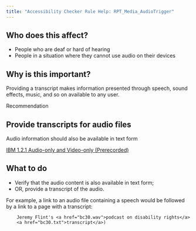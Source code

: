 ```yaml
---
title: "Accessibility Checker Rule Help: RPT_Media_AudioTrigger"
---
```


<div className="toolHelp">
<Row>
<Column colLg={5} colMd={3} colSm={4} className="toolLeft">

## Who does this affect?

 * People who are deaf or hard of hearing
 * People in a situation where they cannot use audio on their devices

## Why is this important?

Providing a transcript makes information presented through speech, sound effects, music, and so on available to any user.

</Column>
<Column colLg={11} colMd={5} colSm={4} className="toolMain">

<div id="locLevel" className="level-violation">Recommendation</div>

## Provide transcripts for audio files
Audio information should also be available in text form

[IBM 1.2.1 Audio-only and Video-only (Prerecorded)](http://www.ibm.com/able/guidelines/ci162/audio_and_video.html)

<div id="locSnippet"></div>

## What to do

 * Verify that the audio content is also available in text form;
 * OR, provide a transcript of the audio.

For example, a link to an audio file containing a speech would be followed by a link to a page with a transcript:

```
    Jeremy Flint's <a href="bc30.wav">podcast on disability rights</a>
    <a href="bc30.txt">transcript</a>)
```

</Column>
</Row>
</div>
